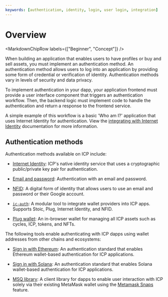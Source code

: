 ```yaml
---
keywords: [authentication, identity, login, user login, integration]
---
```



# Overview

<MarkdownChipRow labels={["Beginner", "Concept"]} />

When building an application that enables users to have profiles or buy and sell assets, you must implement an authentication method. An authentication method allows users to log into an application by providing some form of credential or verification of identity. Authentication methods vary in levels of security and data privacy.

To implement authentication in your dapp, your application frontend must provide a user interface component that triggers an authentication workflow. Then, the backend logic must implement code to handle the authentication and return a response to the frontend service.

A simple example of this workflow is a basic 'Who am I?' application that uses Internet Identity for authentication. View the [integrating with Internet Identity](/docs/current/developer-docs/identity/internet-identity/integrate-internet-identity) documentation for more information.

## Authentication methods

Authentication methods available on ICP include:

- [Internet Identity](/docs/current/developer-docs/identity/internet-identity/overview): ICP's native identity service that uses a cryptographic public/private key pair for authentication.

- [Email and password](email-password.mdx): Authentication with an email and password.

- [NFID](nfid.mdx): A digital form of identity that allows users to use an email and password or their Google account.

- [`ic-auth`](https://github.com/id-daniel-mccoy/ic-auth): A modular tool to integrate wallet providers into ICP apps. Supports Stoic, Plug, Internet Identity, and NFID.

- [Plug wallet](https://docs.plugwallet.ooo/getting-started/extension-components/): An in-browser wallet for managing all ICP assets such as cycles, ICP, tokens, and NFTs.

The following tools enable authenticating with ICP dapps using wallet addresses from other chains and ecosystems:

- [Sign in with Ethereum](siwe.mdx): An authentication standard that enables Ethereum wallet-based authentication for ICP applications.

- [Sign in with Solana](siws.mdx): An authentication standard that enables Solana wallet-based authentication for ICP applications.

- [MSQ library](msq.mdx): A client library for dapps to enable user interaction with ICP solely via their existing MetaMask wallet using the [Metamask Snaps](https://metamask.io/snaps/) feature.


